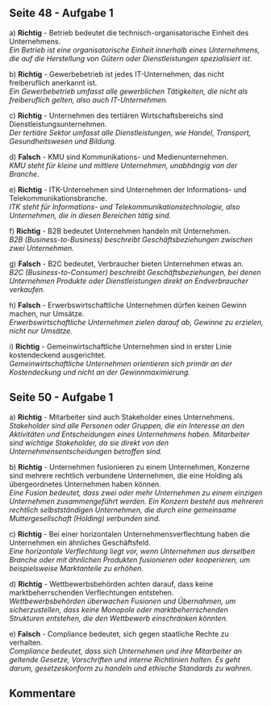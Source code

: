 
## Seite 48 - Aufgabe 1

a) **Richtig** - Betrieb bedeutet die technisch-organisatorische Einheit des Unternehmens.  
 _Ein Betrieb ist eine organisatorische Einheit innerhalb eines Unternehmens, die auf die Herstellung von Gütern oder Dienstleistungen spezialisiert ist._

b) **Richtig** - Gewerbebetrieb ist jedes IT-Unternehmen, das nicht freiberuflich anerkannt ist.  
 _Ein Gewerbebetrieb umfasst alle gewerblichen Tätigkeiten, die nicht als freiberuflich gelten, also auch IT-Unternehmen._

c) **Richtig** - Unternehmen des tertiären Wirtschaftsbereichs sind Dienstleistungsunternehmen.  
 _Der tertiäre Sektor umfasst alle Dienstleistungen, wie Handel, Transport, Gesundheitswesen und Bildung._

d) **Falsch** - KMU sind Kommunikations- und Medienunternehmen.  
 _KMU steht für kleine und mittlere Unternehmen, unabhängig von der Branche._

e) **Richtig** - ITK-Unternehmen sind Unternehmen der Informations- und Telekommunikationsbranche.  
 _ITK steht für Informations- und Telekommunikationstechnologie, also Unternehmen, die in diesen Bereichen tätig sind._

f) **Richtig** - B2B bedeutet Unternehmen handeln mit Unternehmen.  
 _B2B (Business-to-Business) beschreibt Geschäftsbeziehungen zwischen zwei Unternehmen._

g) **Falsch** - B2C bedeutet, Verbraucher bieten Unternehmen etwas an.  
 _B2C (Business-to-Consumer) beschreibt Geschäftsbeziehungen, bei denen Unternehmen Produkte oder Dienstleistungen direkt an Endverbraucher verkaufen._

h) **Falsch** - Erwerbswirtschaftliche Unternehmen dürfen keinen Gewinn machen, nur Umsätze.  
 _Erwerbswirtschaftliche Unternehmen zielen darauf ab, Gewinne zu erzielen, nicht nur Umsätze._

i) **Richtig** - Gemeinwirtschaftliche Unternehmen sind in erster Linie kostendeckend ausgerichtet.  
 _Gemeinwirtschaftliche Unternehmen orientieren sich primär an der Kostendeckung und nicht an der Gewinnmaximierung._

## Seite 50 - Aufgabe 1

a) **Richtig** - Mitarbeiter sind auch Stakeholder eines Unternehmens.  
 _Stakeholder sind alle Personen oder Gruppen, die ein Interesse an den Aktivitäten und Entscheidungen eines Unternehmens haben. Mitarbeiter sind wichtige Stakeholder, da sie direkt von den Unternehmensentscheidungen betroffen sind._

b) **Richtig** - Unternehmen fusionieren zu einem Unternehmen, Konzerne sind mehrere rechtlich verbundene Unternehmen, die eine Holding als übergeordnetes Unternehmen haben können.  
 _Eine Fusion bedeutet, dass zwei oder mehr Unternehmen zu einem einzigen Unternehmen zusammengeführt werden. Ein Konzern besteht aus mehreren rechtlich selbstständigen Unternehmen, die durch eine gemeinsame Muttergesellschaft (Holding) verbunden sind._

c) **Richtig** - Bei einer horizontalen Unternehmensverflechtung haben die Unternehmen ein ähnliches Geschäftsfeld.  
 _Eine horizontale Verflechtung liegt vor, wenn Unternehmen aus derselben Branche oder mit ähnlichen Produkten fusionieren oder kooperieren, um beispielsweise Marktanteile zu erhöhen._

d) **Richtig** - Wettbewerbsbehörden achten darauf, dass keine marktbeherrschenden Verflechtungen entstehen.  
 _Wettbewerbsbehörden überwachen Fusionen und Übernahmen, um sicherzustellen, dass keine Monopole oder marktbeherrschenden Strukturen entstehen, die den Wettbewerb einschränken könnten._

e) **Falsch** - Compliance bedeutet, sich gegen staatliche Rechte zu verhalten.  
 _Compliance bedeutet, dass sich Unternehmen und ihre Mitarbeiter an geltende Gesetze, Vorschriften und interne Richtlinien halten. Es geht darum, gesetzeskonform zu handeln und ethische Standards zu wahren._

## Kommentare

<br />
<br />

<Comments />

